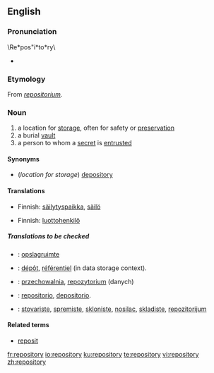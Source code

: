 ==English==
{{wikipedia}}

===Pronunciation===
\Re*pos"i*to*ry\ 
*{{audio|en-us-repository.ogg|Audio (US)}}

===Etymology===
From {{LL.}} ''[[repositorium]]''.

===Noun===
{{en-noun|repositories}}
# a location for [[storage]], often for safety or [[preservation]]
# a burial [[vault]]
# a person to whom a [[secret]] is [[entrusted]]

====Synonyms====
* (''location for storage'') [[depository]]

====Translations====
{{trans-top|a location for storage, often for safety or preservation}}
*Finnish: [[säilytyspaikka]], [[säilö]]
{{trans-mid}}
{{trans-bottom}}

{{trans-top|a burial vault}}
{{trans-mid}}
{{trans-bottom}}

{{trans-top|a person to whom a secret is entrusted}}
*Finnish: [[luottohenkilö]]
{{trans-mid}}
{{trans-bottom}}

=====Translations to be checked=====
{{checktrans}}
{{top}}
*{{ttbc|Dutch}}: [[opslagruimte]]
*{{ttbc|French}}: [[dépôt]], [[référentiel]] (in data storage context).
*{{ttbc|Polish}}: [[przechowalnia]], [[repozytorium]] (danych)
{{mid}}
*{{ttbc|Spanish}}: [[repositorio]], [[depositorio]].
*{{ttbc|Serbian}}: [[stovariste]], [[spremiste]], [[skloniste]], [[nosilac]], [[skladiste]], [[repozitorijum]]
{{bottom}}

====Related terms====
* [[reposit]]

[[fr:repository]]
[[io:repository]]
[[ku:repository]]
[[te:repository]]
[[vi:repository]]
[[zh:repository]]